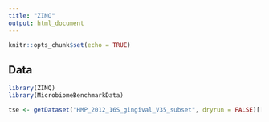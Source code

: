 ```yaml
---
title: "ZINQ"
output: html_document
---
```


```r
knitr::opts_chunk$set(echo = TRUE)
```

## Data

```r
library(ZINQ)
library(MicrobiomeBenchmarkData)
```

```r
tse <- getDataset("HMP_2012_16S_gingival_V35_subset", dryrun = FALSE)[[1]]
```

```r

```

